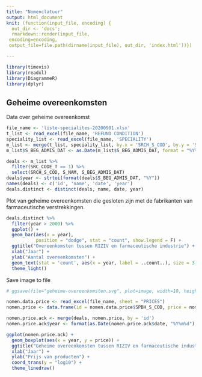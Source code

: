 ```yaml
---
title: "Nomenclatuur"
output: html_document
knit: (function(input_file, encoding) {
  out_dir <- 'docs';
  rmarkdown::render(input_file,
 encoding=encoding,
 output_file=file.path(dirname(input_file), out_dir, 'index.html'))})

---
```


```r
library(timevis)
library(readxl)
library(DiagrammeR)
library(dplyr)
```

## Geheime overeenkomsten

Data over geheime overeenkomst

```r
file_name <- 'liste-specialites-20200901.xlsx'
t_list <- read_excel(file_name, 'REFUND CONDITION')
speciality_list <- read_excel(file_name, 'SPECIALITY')
m_list <- merge(t_list, speciality_list, by.x = 'SRCH_S_COD', by.y = 'S_COD')
m_list$S_BEG_ADMIS_DAT <- as.Date(m_list$S_BEG_ADMIS_DAT, format = "%Y%m%d")

deals <- m_list %>%
  filter(SRC_CODE_T == 1) %>%
  select(SRCH_S_COD, S_NAM, S_BEG_ADMIS_DAT)
deals$year <- strtoi(format(deals$S_BEG_ADMIS_DAT, "%Y"))
names(deals) <- c('id', 'name', 'date', 'year')
deals.distinct <- distinct(deals, name, date, year)
```

Plot van geheime overeenkomsten die gesloten zijn met de fabrikanten van farmaceutische verstrekkingen.
```r
deals.distinct %>%
  filter(year > 2000) %>%
  ggplot() +
  geom_bar(aes(x = year),
           position = "dodge", stat = "count", show.legend = F) +
  ggtitle("Overeenkomsten tussen RIZIV en farmaceutische industrie") +
  xlab("Jaar") +
  ylab("Aantal overeenkomsten") +
  geom_text(stat = 'count', aes(x = year, label = ..count..), size = 3, position = position_stack(vjust = 0.5)) +
  theme_light()
```

Save image to file
```r
# ggsave(file="geheime-overeenkomsten.svg", plot=image, width=10, height=8)
```

```r
nomen.data.price <- read_excel(file_name, sheet = "PRICES")
nomen.price <- data.frame(id = nomen.data.price$SPBH_S_COD, price = nomen.data.price$SPB_PUBLIC)

nomen.price.ack <- merge(deals, nomen.price, by = 'id')
nomen.price.ack$year <- format(as.Date(nomen.price.ack$date, "%Y%m%d"), "%Y")
```

```r
ggplot(nomen.price.ack) +
  geom_boxplot(aes(x = year, y = price)) +
  ggtitle("Geheime overeenkomsten tussen RIZIV en farmaceutische industrie") +
  xlab("Jaar") +
  ylab("Prijs van producten") +
  coord_trans(y = "log10") +
  theme_linedraw()
```
